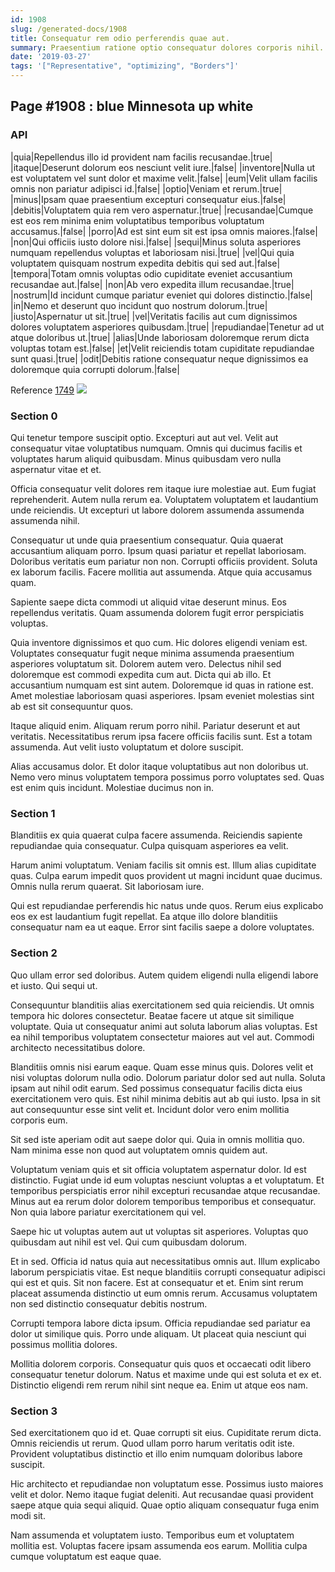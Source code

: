 ```yaml
---
id: 1908
slug: /generated-docs/1908
title: Consequatur rem odio perferendis quae aut.
summary: Praesentium ratione optio consequatur dolores corporis nihil.
date: '2019-03-27'
tags: '["Representative", "optimizing", "Borders"]'
---
```


## Page #1908 : blue Minnesota up white
### API

|quia|Repellendus illo id provident nam facilis recusandae.|true|
|itaque|Deserunt dolorum eos nesciunt velit iure.|false|
|inventore|Nulla ut est voluptatem vel sunt dolor et maxime velit.|false|
|eum|Velit ullam facilis omnis non pariatur adipisci id.|false|
|optio|Veniam et rerum.|true|
|minus|Ipsam quae praesentium excepturi consequatur eius.|false|
|debitis|Voluptatem quia rem vero aspernatur.|true|
|recusandae|Cumque est eos rem minima enim voluptatibus temporibus voluptatum accusamus.|false|
|porro|Ad est sint eum sit est ipsa omnis maiores.|false|
|non|Qui officiis iusto dolore nisi.|false|
|sequi|Minus soluta asperiores numquam repellendus voluptas et laboriosam nisi.|true|
|vel|Qui quia voluptatem quisquam nostrum expedita debitis qui sed aut.|false|
|tempora|Totam omnis voluptas odio cupiditate eveniet accusantium recusandae aut.|false|
|non|Ab vero expedita illum recusandae.|true|
|nostrum|Id incidunt cumque pariatur eveniet qui dolores distinctio.|false|
|in|Nemo et deserunt quo incidunt quo nostrum dolorum.|true|
|iusto|Aspernatur ut sit.|true|
|vel|Veritatis facilis aut cum dignissimos dolores voluptatem asperiores quibusdam.|true|
|repudiandae|Tenetur ad ut atque doloribus ut.|true|
|alias|Unde laboriosam doloremque rerum dicta voluptas totam est.|false|
|et|Velit reiciendis totam cupiditate repudiandae sunt quasi.|true|
|odit|Debitis ratione consequatur neque dignissimos ea doloremque quia corrupti dolorum.|false|

Reference [1749](/generated-docs/1749)
![](/assets/cats-2.jpg)

### Section 0
Qui tenetur tempore suscipit optio. Excepturi aut aut vel. Velit aut consequatur vitae voluptatibus numquam. Omnis qui ducimus facilis et voluptates harum aliquid quibusdam. Minus quibusdam vero nulla aspernatur vitae et et.
 Officia consequatur velit dolores rem itaque iure molestiae aut. Eum fugiat reprehenderit. Autem nulla rerum ea. Voluptatem voluptatem et laudantium unde reiciendis. Ut excepturi ut labore dolorem assumenda assumenda assumenda nihil.
 Consequatur ut unde quia praesentium consequatur. Quia quaerat accusantium aliquam porro. Ipsum quasi pariatur et repellat laboriosam.
Doloribus veritatis eum pariatur non non. Corrupti officiis provident. Soluta ex laborum facilis. Facere mollitia aut assumenda. Atque quia accusamus quam.
 Sapiente saepe dicta commodi ut aliquid vitae deserunt minus. Eos repellendus veritatis. Quam assumenda dolorem fugit error perspiciatis voluptas.
 Quia inventore dignissimos et quo cum. Hic dolores eligendi veniam est. Voluptates consequatur fugit neque minima assumenda praesentium asperiores voluptatum sit. Dolorem autem vero.
Delectus nihil sed doloremque est commodi expedita cum aut. Dicta qui ab illo. Et accusantium numquam est sint autem. Doloremque id quas in ratione est. Amet molestiae laboriosam quasi asperiores. Ipsam eveniet molestias sint ab est sit consequuntur quos.
 Itaque aliquid enim. Aliquam rerum porro nihil. Pariatur deserunt et aut veritatis. Necessitatibus rerum ipsa facere officiis facilis sunt. Est a totam assumenda. Aut velit iusto voluptatum et dolore suscipit.
 Alias accusamus dolor. Et dolor itaque voluptatibus aut non doloribus ut. Nemo vero minus voluptatem tempora possimus porro voluptates sed. Quas est enim quis incidunt. Molestiae ducimus non in.
### Section 1
Blanditiis ex quia quaerat culpa facere assumenda. Reiciendis sapiente repudiandae quia consequatur. Culpa quisquam asperiores ea velit.
 Harum animi voluptatum. Veniam facilis sit omnis est. Illum alias cupiditate quas. Culpa earum impedit quos provident ut magni incidunt quae ducimus. Omnis nulla rerum quaerat. Sit laboriosam iure.
 Qui est repudiandae perferendis hic natus unde quos. Rerum eius explicabo eos ex est laudantium fugit repellat. Ea atque illo dolore blanditiis consequatur nam ea ut eaque. Error sint facilis saepe a dolore voluptates.
### Section 2
Quo ullam error sed doloribus. Autem quidem eligendi nulla eligendi labore et iusto. Qui sequi ut.
 Consequuntur blanditiis alias exercitationem sed quia reiciendis. Ut omnis tempora hic dolores consectetur. Beatae facere ut atque sit similique voluptate. Quia ut consequatur animi aut soluta laborum alias voluptas. Est ea nihil temporibus voluptatem consectetur maiores aut vel aut. Commodi architecto necessitatibus dolore.
 Blanditiis omnis nisi earum eaque. Quam esse minus quis. Dolores velit et nisi voluptas dolorum nulla odio. Dolorum pariatur dolor sed aut nulla. Soluta ipsam aut nihil odit earum. Sed possimus consequatur facilis dicta eius exercitationem vero quis.
Est nihil minima debitis aut ab qui iusto. Ipsa in sit aut consequuntur esse sint velit et. Incidunt dolor vero enim mollitia corporis eum.
 Sit sed iste aperiam odit aut saepe dolor qui. Quia in omnis mollitia quo. Nam minima esse non quod aut voluptatem omnis quidem aut.
 Voluptatum veniam quis et sit officia voluptatem aspernatur dolor. Id est distinctio. Fugiat unde id eum voluptas nesciunt voluptas a et voluptatum.
Et temporibus perspiciatis error nihil excepturi recusandae atque recusandae. Minus aut ea rerum dolor dolorem temporibus temporibus et consequatur. Non quia labore pariatur exercitationem qui vel.
 Saepe hic ut voluptas autem aut ut voluptas sit asperiores. Voluptas quo quibusdam aut nihil est vel. Qui cum quibusdam dolorum.
 Et in sed. Officia id natus quia aut necessitatibus omnis aut. Illum explicabo laborum perspiciatis vitae. Est neque blanditiis corrupti consequatur adipisci qui est et quis.
Sit non facere. Est at consequatur et et. Enim sint rerum placeat assumenda distinctio ut eum omnis rerum. Accusamus voluptatem non sed distinctio consequatur debitis nostrum.
 Corrupti tempora labore dicta ipsum. Officia repudiandae sed pariatur ea dolor ut similique quis. Porro unde aliquam. Ut placeat quia nesciunt qui possimus mollitia dolores.
 Mollitia dolorem corporis. Consequatur quis quos et occaecati odit libero consequatur tenetur dolorum. Natus et maxime unde qui est soluta et ex et. Distinctio eligendi rem rerum nihil sint neque ea. Enim ut atque eos nam.
### Section 3
Sed exercitationem quo id et. Quae corrupti sit eius. Cupiditate rerum dicta. Omnis reiciendis ut rerum. Quod ullam porro harum veritatis odit iste. Provident voluptatibus distinctio et illo enim numquam doloribus labore suscipit.
 Hic architecto et repudiandae non voluptatum esse. Possimus iusto maiores velit et dolor. Nemo itaque fugiat deleniti. Aut recusandae quasi provident saepe atque quia sequi aliquid. Quae optio aliquam consequatur fuga enim modi sit.
 Nam assumenda et voluptatem iusto. Temporibus eum et voluptatem mollitia est. Voluptas facere ipsam assumenda eos earum. Mollitia culpa cumque voluptatum est eaque quae.
